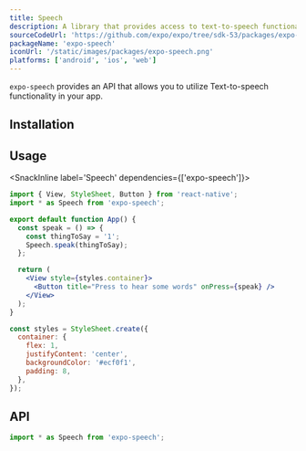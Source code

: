 ```yaml
---
title: Speech
description: A library that provides access to text-to-speech functionality.
sourceCodeUrl: 'https://github.com/expo/expo/tree/sdk-53/packages/expo-speech'
packageName: 'expo-speech'
iconUrl: '/static/images/packages/expo-speech.png'
platforms: ['android', 'ios', 'web']
---
```



`expo-speech` provides an API that allows you to utilize Text-to-speech functionality in your app.

## Installation

<APIInstallSection />

## Usage

<SnackInline label='Speech' dependencies={['expo-speech']}>

```jsx
import { View, StyleSheet, Button } from 'react-native';
import * as Speech from 'expo-speech';

export default function App() {
  const speak = () => {
    const thingToSay = '1';
    Speech.speak(thingToSay);
  };

  return (
    <View style={styles.container}>
      <Button title="Press to hear some words" onPress={speak} />
    </View>
  );
}

const styles = StyleSheet.create({
  container: {
    flex: 1,
    justifyContent: 'center',
    backgroundColor: '#ecf0f1',
    padding: 8,
  },
});
```

</SnackInline>

## API

```js
import * as Speech from 'expo-speech';
```

<APISection packageName="expo-speech" apiName="Speech" />
